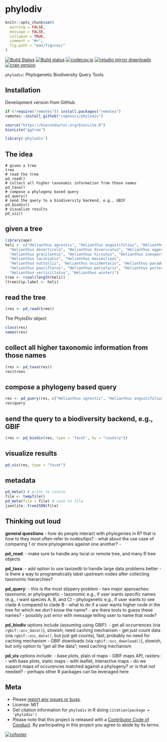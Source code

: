 phylodiv
========

```r
knitr::opts_chunk$set(
  warning = FALSE,
  message = FALSE,
  collapse = TRUE,
  comment = "#>",
  fig.path = "man/figures/"
)
```


[![Build Status](https://travis-ci.com/ropensci/phylodiv.svg?branch=master)](https://travis-ci.com/ropensci/phylodiv)
[![Build status](https://ci.appveyor.com/api/projects/status/6mgc02mkd8j4sq3g/branch/master)](https://ci.appveyor.com/project/sckott/phylodiv-175/branch/master)
[![codecov.io](https://codecov.io/github/ropensci/phylodiv/coverage.svg?branch=master)](https://codecov.io/github/ropensci/phylodiv?branch=master)
[![rstudio mirror downloads](https://cranlogs.r-pkg.org/badges/phylodiv)](https://github.com/metacran/cranlogs.app)
[![cran version](https://www.r-pkg.org/badges/version/phylodiv)](https://cran.r-project.org/package=phylodiv)


`phylodiv`: Phylogenetic Biodiversity Query Tools


## Installation

Development version from GitHub

```r
if (!require("remotes")) install.packages("remotes")
remotes::install_github("ropensci/phylodiv")
```

```r
source("https://bioconductor.org/biocLite.R")
biocLite("ggtree")
```

```r
library('phylodiv')
```

## The idea

```
# given a tree
tree
# read the tree
pd_read()
# collect all higher taxonomic information from those names
pd_taxa()
# compose a phylogeny based query
pd_query()
# send the query to a biodiversity backend, e.g., GBIF
pd_biodiv()
# visualize results
pd_viz()
```

## given a tree

```r
library(ape)
heli <- c("Helianthus agrestis", "Helianthus angustifolius", "Helianthus annuus", 
  "Helianthus deserticola", "Helianthus divaricatus", "Helianthus eggertii", 
  "Helianthus gracilentus", "Helianthus hirsutus", "Helianthus inexpectatus", 
  "Helianthus laciniatus", "Helianthus maximiliani",
  "Helianthus nuttallii", "Helianthus occidentalis", "Helianthus paradoxus", 
  "Helianthus pauciflorus", "Helianthus petiolaris", "Helianthus porteri", 
  "Helianthus verticillatus", "Helianthus winteri")
tree <- rcoal(length(heli))
(tree$tip.label <- heli)
```

## read the tree

```r
(res <- pd_read(tree))
```

The PhyloDiv object

```r
class(res)
names(res)
```

## collect all higher taxonomic information from those names

```r
(res <- pd_taxa(res))
res$trees
```

## compose a phylogeny based query

```r
res <- pd_query(res, c("Helianthus agrestis", "Helianthus angustifolius", "Helianthus petiolaris"))
res$query
```

## send the query to a biodiversity backend, e.g., GBIF

```r
(res <- pd_biodiv(res, type = 'facet', by = "country"))
```

## visualize results

```r
pd_vis(res, type = "facet")
```

## metadata

```r
pd_meta() # print to cosole
file <- tempfile()
pd_meta(file = file) # save to file
jsonlite::fromJSON(file)
```

## Thinking out loud

**general questions**
- how do people interact with phylogenies in R? that is how to they most often refer to nodes/tips?
- what about the use case of comparing 1 or more phylogenies against one another?
- 

**pd_read**:
- make sure to handle any local or remote tree, and many R tree objects

**pd_taxa**:
- add option to use taxizedb to handle large data problems better
- is there a way to programatically label upstream nodes after collecting taxonomic hierarchies?

**pd_query**:
- this is the most slippery problem
- two major approaches: taxonomic or phylogenetic 
    - taxonomic e.g., if user wants specific names (e.g., i want species A, B, and C)
    - phylogenetic e.g., if user wants to see clade A compared to clade B
- what to do if a user wants higher node in the tree for which we don't know the name?
    - are there tools to guess these names?
    - possibly just error with message telling user to name that node?

**pd_biodiv** options include (assuming using GBIF):
- get all occurrences (via `rgbif::occ_data()`), slowish; need caching mechanism
- get just count data (via `rgbif::occ_data()`, but just get counts), fast; probably no need for caching mechanism
- GBIF downloads (via `rgbif::occ_download()`), slowish, but only option to "get all the data"; need caching mechanism

**pd_vis** options include:
- base plots, plain ol maps
- GBIF maps API, rasters:
    - with base plots, static maps
    - with leaflet, interactive maps
- do we support maps of occurences matched against a phylogeny? or is that not needed?
- perhaps other R packages can be leveraged here

## Meta

* Please [report any issues or bugs](https://github.com/ropensci/phylodiv/issues).
* License: MIT
* Get citation information for `phylodiv` in R doing `citation(package = 'phylodiv')`
* Please note that this project is released with a [Contributor Code of Conduct][coc].
By participating in this project you agree to abide by its terms.

[![rofooter](https://ropensci.org/public_images/github_footer.png)](https://ropensci.org)

[coc]: https://github.com/ropensci/phylodiv/blob/master/CODE_OF_CONDUCT.md
